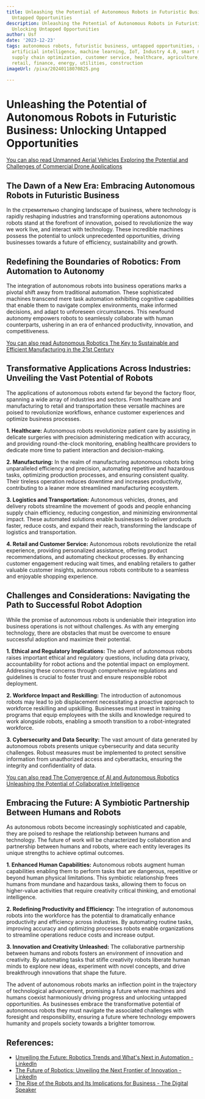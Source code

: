 ```yaml
---
title: Unleashing the Potential of Autonomous Robots in Futuristic Business Unlocking
  Untapped Opportunities
description: Unleashing the Potential of Autonomous Robots in Futuristic Business
  Unlocking Untapped Opportunities
author: Usf
date: '2023-12-23'
tags: autonomous robots, futuristic business, untapped opportunities, robotics, automation,
  artificial intelligence, machine learning, IoT, Industry 4.0, smart manufacturing,
  supply chain optimization, customer service, healthcare, agriculture, transportation,
  retail, finance, energy, utilities, construction
imageUrl: /pixa/20240118070825.png

---
```

# Unleashing the  Potential of Autonomous Robots in Futuristic  Business: Unlocking Untapped Opportunities

[You can also read Unmanned Aerial Vehicles Exploring the Potential and  Challenges of Commercial Drone Applications](Unmanned%20Aerial%20Vehicles%20Exploring%20the%20Potential%20and%20Challenges%20of%20Commercial%20Drone%20Applications)


## The Dawn of a New Era: Embracing Autonomous Robots in Futuristic Business

In the стремительно changing landscape of  business, where technology is rapidly reshaping industries and transforming operations autonomous robots stand at the forefront of  innovation, poised to revolutionize the way we work live, and interact with technology. These incredible  machines possess the potential to unlock unprecedented opportunities, driving  businesses towards a future of  efficiency, sustainability and growth.

## Redefining the Boundaries  of Robotics: From Automation to Autonomy

The integration of autonomous robots into business operations marks a pivotal shift away from traditional automation. These sophisticated  machines transcend mere task automation  exhibiting cognitive capabilities that enable  them to navigate complex environments, make informed decisions, and adapt to unforeseen circumstances. This newfound  autonomy empowers robots to seamlessly collaborate with human  counterparts, ushering in an era of enhanced productivity, innovation, and competitiveness.

[You can also read  Autonomous Robotics The Key to  Sustainable and Efficient Manufacturing in the 21st Century](Autonomous%20Robotics%20The%20Key%20to%20Sustainable%20and%20Efficient%20Manufacturing%20in%20the%2021st%20Century)


## Transformative Applications Across Industries: Unveiling the Vast Potential of Robots

The applications of autonomous robots extend  far beyond the factory floor, spanning a wide array of industries and sectors. From healthcare and manufacturing to retail and transportation these versatile machines are poised to revolutionize workflows, enhance customer experiences and optimize business processes.

**1. Healthcare:**  Autonomous robots revolutionize patient care by assisting in delicate  surgeries with precision administering medication  with accuracy, and providing round-the-clock  monitoring, enabling healthcare providers to dedicate  more time to patient interaction and decision-making.

**2. Manufacturing:** In the realm of manufacturing autonomous robots bring unparalleled efficiency and precision, automating repetitive and hazardous tasks,  optimizing production processes, and ensuring consistent quality. Their tireless operation reduces downtime and  increases productivity,  contributing  to a leaner more  streamlined manufacturing  ecosystem.

**3. Logistics  and Transportation:** Autonomous vehicles, drones, and  delivery robots streamline the movement of goods and people enhancing supply  chain efficiency, reducing congestion, and minimizing environmental  impact. These automated solutions enable businesses to deliver products faster, reduce costs, and expand their reach, transforming the landscape of logistics and transportation.

**4.  Retail and Customer Service:** Autonomous robots revolutionize the retail experience, providing personalized assistance, offering product  recommendations, and automating checkout  processes. By enhancing customer engagement  reducing wait times, and enabling retailers to gather valuable customer insights, autonomous robots contribute to a seamless and  enjoyable shopping experience.

## Challenges and Considerations: Navigating the  Path to Successful Robot Adoption

While the  promise of autonomous robots is undeniable their integration into business operations is not without challenges. As with any emerging technology, there are obstacles that must be overcome  to ensure successful adoption and maximize their potential.

**1. Ethical and Regulatory Implications:** The advent of autonomous robots raises  important ethical and regulatory questions,  including data privacy, accountability for robot actions and the  potential  impact on employment. Addressing these concerns through comprehensive regulations and guidelines is crucial to foster trust and ensure  responsible  robot deployment.

**2. Workforce Impact and Reskilling:**  The introduction of autonomous robots may lead to  job displacement necessitating a proactive  approach to workforce reskilling and upskilling. Businesses must invest in training  programs that equip employees with the skills and knowledge required to work alongside robots, enabling a smooth transition to a robot-integrated workforce.

**3. Cybersecurity and  Data Security:** The vast amount of data generated by autonomous robots presents unique cybersecurity and data  security challenges. Robust measures must be implemented to protect  sensitive information from unauthorized access and  cyberattacks, ensuring the integrity and confidentiality of data.

[You can also read The Convergence of AI  and Autonomous Robotics Unleashing the Potential of Collaborative Intelligence](The%20Convergence%20of%20AI%20and%20Autonomous%20Robotics%20Unleashing%20the%20Potential%20of%20Collaborative%20Intelligence)


## Embracing the Future:  A Symbiotic Partnership Between Humans and Robots

As autonomous robots become increasingly sophisticated and capable, they are poised to reshape the relationship  between humans and technology. The future of work will be characterized by collaboration and partnership between humans and robots, where each  entity leverages its unique  strengths to achieve optimal outcomes.

**1. Enhanced Human Capabilities:** Autonomous robots  augment human capabilities  enabling them  to perform  tasks that are dangerous, repetitive or beyond human  physical limitations. This symbiotic relationship frees humans from mundane and hazardous tasks, allowing them to  focus on higher-value activities that require creativity critical thinking, and emotional intelligence.

**2. Redefining Productivity and Efficiency:** The integration of autonomous robots into the workforce has the  potential to dramatically enhance productivity and efficiency  across industries. By automating routine tasks, improving accuracy and  optimizing processes robots enable organizations to streamline operations reduce costs and increase output.

**3. Innovation and Creativity Unleashed:** The  collaborative partnership between humans and robots fosters  an environment  of innovation and  creativity.  By automating tasks that stifle  creativity robots liberate human  minds to explore new ideas, experiment  with novel concepts, and drive  breakthrough innovations that shape  the future.

The advent of autonomous  robots marks an inflection point in the trajectory of  technological advancement, promising  a future where machines and humans coexist harmoniously driving progress  and unlocking untapped opportunities. As businesses embrace the transformative potential of autonomous robots they must navigate  the associated challenges with foresight and responsibility, ensuring a future where technology empowers humanity and propels society towards  a brighter tomorrow.

## References:
- [Unveiling the Future: Robotics Trends and What's Next in Automation - LinkedIn](https://www.linkedin.com/pulse/unveiling-future-robotics-trends-whats-next-automation-boldawards-05euc)
- [The Future of Robotics: Unveiling the Next Frontier of Innovation - LinkedIn](https://www.linkedin.com/pulse/future-robotics-unveiling-next-frontier-innovation-devie-abirami-txowf?trk=public_post_main-feed-card_feed-article-content)
- [The Rise of the Robots and Its Implications for Business - The Digital Speaker](https://www.thedigitalspeaker.com/rise-robots-implications-business/)
